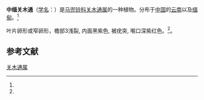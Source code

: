 {{Speciesbox
| status = 
| status_system = 
| image =
| genus = Isotrema
| species = sinoburmanicum
| authority = (Y. H. Tan & B. Yang) X. X. Zhu, S. Liao & J. S. Ma
| synonyms = 
* 中缅马兜铃 ''Aristolochia sinoburmanica'' Y. H. Tan & B. Yang
| synonyms_ref = <ref name="biods.2019183">{{cite journal |last1=Xinxin |first1=Zhu |last2=Jun |first2=Wang |last3=Shuai |first3=Liao |last4=Jinshuang |first4=Ma |title=Synopsis of Aristolochia L. and Isotrema Raf. (Aristolochiaceae) in China |journal=Biodiversity Science |date=2019-10-20 |volume=27 |issue=10 |pages=1143 |doi=10.17520/biods.2019183}}</ref>
}}

'''中缅关木通'''（[[学名|学名]]：{{lang|la|''Isotrema sinoburmanicum''}}）是[[马兜铃科|马兜铃科]][[关木通属|关木通属]]的一种植物。分布于[[中国|中国]]的[[云南|云南]]以及[[缅甸|缅甸]]。<ref name="biods.2019183" />

叶片卵形或窄卵形，檐部3浅裂, 内面黑紫色, 被疣突, 喉口深紫红色。<ref name="biods.2019183" />。

==参考文献==
{{reflist}}

{{Taxonbar|from=Q89020698}}
[[Category:关木通属|关木通属]]
{{植物小作品}}